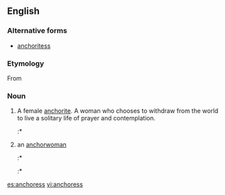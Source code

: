 ==English==

===Alternative forms===
* [[anchoritess]]

===Etymology===
From {{suffix|anchor|ess}}

===Noun===
{{en-noun|anchoresses}}

# A female [[anchorite]]. A woman who chooses to withdraw from the world to live a solitary life of prayer and contemplation.
#:* {{quote-book
|year=2003
|year_published=
|edition=
|editor=
|author=Yōko Wada
|title=A Companion to Ancrene Wisse
|chapter=A Genre of Ancrene Wisse
|url=http://books.google.com.ar/books?id=aw21vOIYZRcC&pg=PA113&dq=%22anchoress%22&hl=en&sa=X&ei=TmwfT7rCL4PfgQfzqsWjDw&redir_esc=y#v=onepage&q=%22anchoress%22&f=false
|genre=
|publisher=DS Brewer
|isbn=9780859917629
|page=39
|passage=… and advises the '''anchoresses''' to take on the basic religious vows …
}}
# {{context|informal}} an [[anchorwoman]]
#:* {{quote-web
|date= 2006-02-11
|year=
|first=James
|last=Poniewozik
|author=
|authorlink=
|title=Live from Turin—Sorry, Torino—It's NBC
|site=Time Magazine
|url=http://entertainment.time.com/2006/02/11/live_from_turinsorry_torinoits_1/
|archiveorg=
|accessdate=2012-01-25
|passage=Williams was co-hosting in place of Katie Couric, a move some have speculated was meant to deprive the possible next '''anchoress''' of the CBS Evening News the prime time exposure.
}}
#:* {{quote-web
|date= 2007-04-16
|year=
|first=Max
|last=Abelson
|author=
|authorlink=
|title=Sold! 'Money Honey,' Hubby Buy $6.5 M. East Side Townhouse
|site=New York Observer
|url=http://www.observer.com/2007/04/sold-money-honey-hubby-buy-65-m-east-side-townhouse/
|archiveorg=
|accessdate=2012-01-25
|passage=Mr. Thompson reportedly booted executives off a cross-continental Citigroup flight to be alone with the impeccably brunette '''anchoress'''.
}}

[[es:anchoress]]
[[vi:anchoress]]